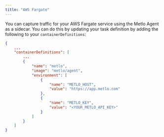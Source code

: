 ```yaml
---
title: "AWS Fargate"
---
```


You can capture traffic for your AWS Fargate service using the Metlo Agent as a
sidecar. You can do this by updating your task definition by adding the
following to your `containerDefinitions`:

```json JSON
{
    ...
    "containerDefinitions": [
        ...
        {
            "name": "metlo",
            "image": "metlo/agent",
            "environment": [
                {
                    "name": "METLO_HOST",
                    "value": "https://app.metlo.com"
                },
                {
                    "name": "METLO_KEY",
                    "value": "<YOUR_METLO_API_KEY>"
                }
            ]
        }
    ]
}
```

